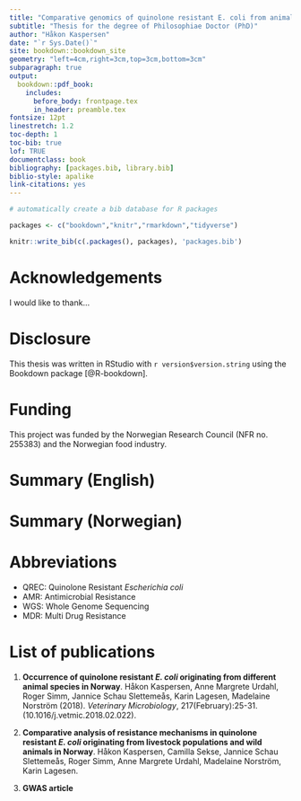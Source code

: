 ```yaml
--- 
title: "Comparative genomics of quinolone resistant E. coli from animal sources - The application of bioinformatics..."
subtitle: "Thesis for the degree of Philosophiae Doctor (PhD)"
author: "Håkon Kaspersen"
date: "`r Sys.Date()`"
site: bookdown::bookdown_site
geometry: "left=4cm,right=3cm,top=3cm,bottom=3cm"
subparagraph: true
output:
  bookdown::pdf_book:
    includes:
      before_body: frontpage.tex
      in_header: preamble.tex
fontsize: 12pt
linestretch: 1.2
toc-depth: 1
toc-bib: true
lof: TRUE
documentclass: book
bibliography: [packages.bib, library.bib]
biblio-style: apalike
link-citations: yes
---
```


```r
# automatically create a bib database for R packages

packages <- c("bookdown","knitr","rmarkdown","tidyverse")

knitr::write_bib(c(.packages(), packages), 'packages.bib')
```

# Acknowledgements
I would like to thank...

# Disclosure
This thesis was written in RStudio with `r version$version.string` using the Bookdown package [@R-bookdown].

# Funding
This project was funded by the Norwegian Research Council (NFR no. 255383) and the Norwegian food industry.

# Summary (English)


# Summary (Norwegian)


# Abbreviations
- QREC: Quinolone Resistant _Escherichia coli_
- AMR: Antimicrobial Resistance
- WGS: Whole Genome Sequencing
- MDR: Multi Drug Resistance


# List of publications

1. **Occurrence of quinolone resistant _E. coli_ originating from different animal species in Norway**. Håkon Kaspersen, Anne Margrete Urdahl, Roger Simm, Jannice Schau Slettemeås, Karin Lagesen, Madelaine Norström (2018). _Veterinary Microbiology_, 217(February):25-31. (10.1016/j.vetmic.2018.02.022).

2. **Comparative analysis of resistance mechanisms in quinolone resistant _E. coli_ originating from livestock populations and wild animals in Norway**.
Håkon Kaspersen, Camilla Sekse, Jannice Schau Slettemeås, Roger Simm, Anne Margrete Urdahl, Madelaine Norström, Karin Lagesen.

3. **GWAS article**